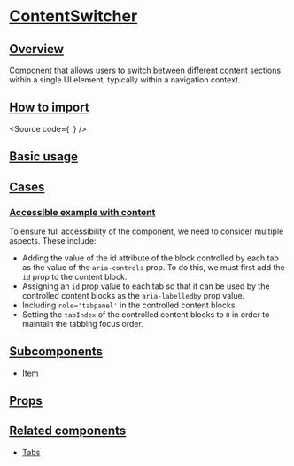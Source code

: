 

<Meta of={Stories} />

# [ContentSwitcher](#contentswitcher)

## [Overview](#overview)

Component that allows users to switch between different content sections within a single UI element, typically within a navigation context.

## [How to import](#how-to-import)

<Source
  code={`
`}
/>

## [Basic usage](#basic-usage)

<Canvas of={Stories.Base} />

## [Cases](#cases)

### [Accessible example with content](#accessible-example-with-content)

To ensure full accessibility of the component, we need to consider multiple aspects. These include:

- Adding the value of the id attribute of the block controlled by each tab as the value of the `aria-controls` prop. To do this, we must first add the `id` prop to the content block.
- Assigning an `id` prop value to each tab so that it can be used by the controlled content blocks as the `aria-labelledby` prop value.
- Including `role='tabpanel'` in the controlled content blocks.
- Setting the `tabIndex` of the controlled content blocks to `0` in order to maintain the tabbing focus order.

<Canvas of={CaseStories.AccesibleWithContent} />

## [Subcomponents](#subcomponents)

- [Item](?path=/docs/components-core-navigation-contentswitcher-subcomponents--docs)

## [Props](#props)

<ArgTypes of={Stories} />

## [Related components](#related-components)

- [Tabs](?path=/docs/components-core-navigation-tabs--docs)
